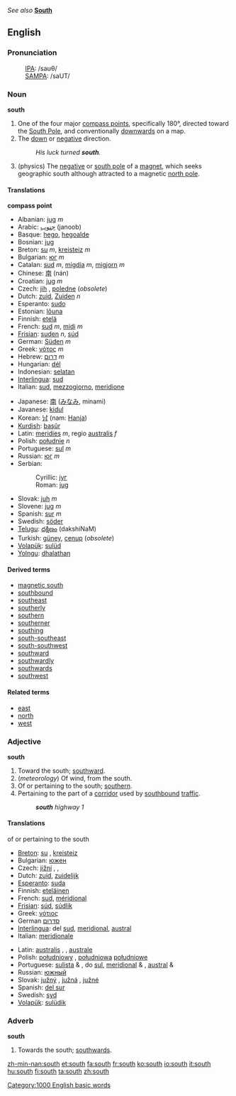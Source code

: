 ''See also'' '''[[South]]'''

==English==

===Pronunciation===
:[[International Phonetic Alphabet|IPA]]: /saʊθ/
:[[SAMPA]]: /saUT/

===Noun===
'''south'''

# One of the four major [[compass point]]s, specifically 180°, directed toward the [[South Pole]], and conventionally [[downwards]] on a map.
# The [[down]] or [[negative]] direction.
#:''His luck turned '''south'''.''
# (physics) The [[negative]] or [[south pole]] of a [[magnet]], which seeks geographic south although attracted to a magnetic [[north pole]]. 

====Translations====

'''compass point'''
{{top}}
*Albanian: [[jug]] ''m''
*Arabic: [[جنوب]] (janoob) 
*Basque: [[hego]], [[hegoalde]]
*Bosnian: [[jug#Bosnian|jug]] {{m}}
*Breton: [[su]] ''m'', [[kreisteiz]] ''m''
*Bulgarian: [[юг]] ''m''
*Catalan: [[sud]] ''m'', [[migdia]] ''m'', [[migjorn]] ''m''
*Chinese: [[南]] (nán)
*Croatian: [[jug]] ''m''
*Czech: [[jih]] {{m}}, [[poledne]] {{n}} (''obsolete'')
*Dutch: [[zuid]], [[Zuiden]] ''n''
*Esperanto: [[sudo]]
*Estonian: [[lõuna]]
*Finnish: [[etelä]]
*French: [[sud]] ''m'', [[midi]] ''m''
*[[Frisian]]: [[suden]] ''n'', [[súd]]
*German: [[Süden]] ''m''
*Greek: [[νότος]] ''m''
*Hebrew: [[דרום]] ''m''
*Hungarian: [[dél]]
*Indonesian: [[selatan]]
*[[Interlingua]]: [[sud]]
*Italian: [[sud]], [[mezzogiorno]], [[meridione]]
{{mid}}
*Japanese: [[南]] ([[みなみ]], minami)
*Javanese: [[kidul]]
*Korean: [[남]] (nam: [[Hanja]])
*[[Kurdish]]: [[başûr]]
*Latin: [[meridies]] ''m'', regio [[australis]] ''f''
*Polish: [[południe]] ''n''
*Portuguese: [[sul]] ''m''
*Russian: [[юг]] ''m''
*Serbian:
*:Cyrillic: [[југ#Serbian|југ]] {{m}}
*:Roman: [[jug#Serbian|jug]] {{m}}
*Slovak: [[juh]] ''m''
*Slovene: [[jug]] ''m''
*Spanish: [[sur]] ''m''
*Swedish: [[söder]]
*[[Telugu]]: [[దక్షిణం]] (dakshiNaM)
*Turkish: [[güney]], [[cenup]] (''obsolete'')
*[[Volapük]]: [[sulüd]]
*[[Yolngu]]: [[dhalathaŋ]]
{{bottom}}

====Derived terms====
*[[magnetic south]]
*[[southbound]]
*[[southeast]]
*[[southerly]]
*[[southern]]
*[[southerner]]
*[[southing]]
*[[south-southeast]]
*[[south-southwest]]
*[[southward]]
*[[southwardly]]
*[[southwards]]
*[[southwest]]

====Related terms====
*[[east]]
*[[north]]
*[[west]]

===Adjective===
'''south'''

# Toward the south; [[southward]].
# (''meteorology'') Of wind, from the south.
# Of or pertaining to the south; [[southern]].
# Pertaining to the part of a [[corridor]] used by [[southbound]] [[traffic]]. 
#: '''''south''' highway 1''

====Translations====
;of or pertaining to the south
{{top}}
*[[Breton]]: [[su]] {{m}}, [[kreisteiz]] {{m}}
*Bulgarian: [[южен]] {{m}}
*Czech: [[jižní]] {{m}}, {{f}}, {{n}}
*Dutch: [[zuid]], [[zuidelijk]]
*[[Esperanto]]: [[suda]]
*Finnish: [[eteläinen]]
*French: [[sud]], [[méridional]]
*[[Frisian]]: [[súd]], [[súdlik]]
*Greek: [[νότιος]] 
*German [[סדרום]] {{m}}
*[[Interlingua]]: del [[sud]], [[meridional]], [[austral]]
*Italian: [[meridionale]]
{{mid}}
*Latin: [[australis]] {{m}}, {{f}}, [[australe]] {{n}}
*Polish: [[południowy]] {{m}}, [[południowa]] {{f}} [[południowe]] {{n}}
*Portuguese: [[sulista]] {{m}} & {{f}}, do [[sul]], [[meridional]] {{m}} & {{f}}, [[austral]] {{m}} & {{f}}
*Russian: [[южный]]
*Slovak: [[južný]] {{m}}, [[južná]] {{f}}, [[južné]] {{n}}
*Spanish: [[del sur]]
*Swedish: [[syd]]
*[[Volapük]]: [[sulüdik]]
{{bottom}}

===Adverb===
'''south'''

# Towards the south; [[southwards]].

[[Category:1000 English basic words]]

[[zh-min-nan:south]]
[[et:south]]
[[fa:south]]
[[fr:south]]
[[ko:south]]
[[io:south]]
[[it:south]]
[[hu:south]]
[[fi:south]]
[[ta:south]]
[[zh:south]]